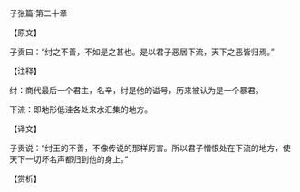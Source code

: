 

子张篇·第二十章

【原文】

子贡曰：“纣之不善，不如是之甚也。是以君子恶居下流，天下之恶皆归焉。”

【注释】

纣：商代最后一个君主，名辛，纣是他的谥号，历来被认为是一个暴君。

下流：即地形低洼各处来水汇集的地方。

【译文】

子贡说：“纣王的不善，不像传说的那样厉害。所以君子憎恨处在下流的地方，使天下一切坏名声都归到他的身上。”

【赏析】

